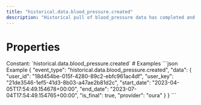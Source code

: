 ```yaml
---
title: "historical.data.blood_pressure.created"
description: "Historical pull of blood_pressure data has completed and you can now pull data for this resource."
---
```

# Properties
<ResponseField name="event_type" type="const string" required="true">
Constant: `historical.data.blood_pressure.created`
</ResponseField>
<ResponseField name="data" type="HistoricalDataCreated" required="true">
<Expandable title="HistoricalDataCreated" defaultOpen="true">
<ResponseField name="user_id" type="string" required="true">
</ResponseField>
<ResponseField name="user_key" type="string" required="true">
</ResponseField>
<ResponseField name="start_date" type="string" required="true">
</ResponseField>
<ResponseField name="end_date" type="string" required="true">
</ResponseField>
<ResponseField name="is_final" type="boolean" required="true">
</ResponseField>
<ResponseField name="provider" type="string" required="true">
</ResponseField>
</Expandable>
</ResponseField>
# Examples
<CodeGroup>
```json Example
{
  "event_type": "historical.data.blood_pressure.created",
  "data": {
    "user_id": "18d454be-015f-4280-89c2-ebfc961ac4df",
    "user_key": "21de3546-1ef5-41d3-8b03-a47ae2b81d2c",
    "start_date": "2023-04-05T17:54:49.154678+00:00",
    "end_date": "2023-07-04T17:54:49.154765+00:00",
    "is_final": true,
    "provider": "oura"
  }
}
```
</CodeGroup>
